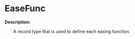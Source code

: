 # EaseFunc

**Description:**

&emsp;&emsp;A record type that is used to define each easing function.
